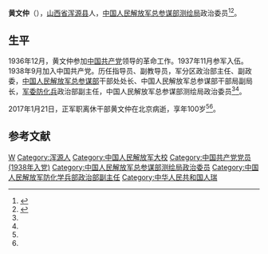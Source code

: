 '''黄文仲'''（{{bd|1917年|10月|2017年|1月21日|catIdx=Huang}}），[[山西省|山西省]][[浑源县|浑源县]]人，[[中国人民解放军总参谋部测绘导航局|中国人民解放军总参谋部测绘局]]政治委员<ref name=shishi>{{Cite web |url =http://cpc.people.com.cn/n1/2017/0211/c87393-29073758.html  |title = 黄文仲同志逝世 |author =  |date = 2017-02-11 |publisher = 中国共产党新闻网 |language =  |accessdate =  |quote =  }}</ref><ref name=pp>{{Cite web |url = http://www.thepaper.cn/newsDetail_forward_1616507 |title = 百岁正军职离休干部、原总参测绘局政治委员黄文仲逝世 |author =  |date = 2017-02-11 |publisher = 澎湃新闻 |language =  |accessdate =  |quote =  }}</ref>。

==生平==
1936年12月，黄文仲参加[[中国共产党|中国共产党]]领导的革命工作。1937年11月参军入伍。1938年9月加入中国共产党。历任指导员、副教导员，军分区政治部主任、副政委，[[中国人民解放军总参谋部|中国人民解放军总参谋部]]干部处处长、中国人民解放军总参谋部干部局副局长，[[中国人民解放军防化兵|军委防化兵]]政治部副主任，中国人民解放军总参谋部测绘局政治委员<ref name=shishi/><ref name=pp/>。

2017年1月21日，正军职离休干部黄文仲在北京病逝，享年100岁<ref name=shishi/><ref name=pp/>。

==参考文献==
{{Reflist}}

{{军事人物小作品}}

{{DEFAULTSORT:Huang黄}}
[[Category:黄姓|W]]
[[Category:浑源人|Category:浑源人]]
[[Category:中国人民解放军大校|Category:中国人民解放军大校]]
[[Category:中国共产党党员_(1938年入党)|Category:中国共产党党员 (1938年入党)]]
[[Category:中国人民解放军总参谋部测绘局政治委员|Category:中国人民解放军总参谋部测绘局政治委员]]
[[Category:中国人民解放军防化学兵部政治部副主任|Category:中国人民解放军防化学兵部政治部副主任]]
[[Category:中华人民共和国人瑞|Category:中华人民共和国人瑞]]